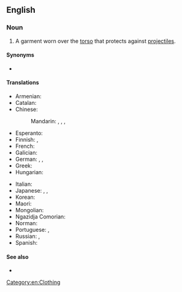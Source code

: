 ==English==
{{wikipedia}}

===Noun===
{{en-noun}}

# A garment worn over the [[torso]] that protects against [[projectile]]s.

====Synonyms====
* {{l|en|ballistic vest}}

====Translations====
{{trans-top|bulletproof vest}}
* Armenian: {{t+|hy|զրահաբաճկոն}}
* Catalan: {{t|ca|armilla antibales}}
* Chinese:
*: Mandarin: {{t|cmn|防彈衣|sc=Hani}}, {{t|cmn|防弹衣|tr=fángdànyī|sc=Hani}}, {{t|cmn|鋼絲背心|sc=Hani}}, {{t|cmn|钢丝背心|tr=gāngsī bèixīn|sc=Hani}}
* Esperanto: {{t|eo|kuglorezista veŝto}}
* Finnish: {{t+|fi|luotiliivi}}, {{t|fi|[[luodinkestävä]] [[liivi]]}}
* French: {{t+|fr|gilet pare-balles|m}}
* Galician: {{t+|gl|chaleco antibalas|m}}
* German: {{t|de|beschusshemmende Weste|f}}, {{t|de|durchschusshemmende Weste|f}}, {{t+|de|Schutzweste|f}}
* Greek: {{t|el|αλεξίσφαιρο γιλέκο|n}}
* Hungarian: {{t+|hu|golyóálló mellény}}
{{trans-mid}}
* Italian: {{t+|it|giubbotto antiproiettile|m}}
* Japanese: {{t|ja|バリスティックベスト|tr=barisutikkubesuto|sc=Jpan}}, {{t|ja|ブレットプルーフベスト|tr=burettopurūfubesuto|sc=Jpan}}, {{t|ja|防弾チョッキ|tr=bōdan-chokki|sc=Jpan}}
* Korean: {{t+|ko|방탄복|tr=防彈服|sc=Kore}}
* Maori: {{t|mi|kahupeka}}
* Mongolian: {{t|mn|сум нэвтэрдэггүй хантааз|sc=Cyrl}}
* Ngazidja Comorian: {{t|zdj|sukuti ya risasi|c9|c10}}
* Norman: {{t|nrf|câsaque contre-boulets|f}} {{qualifier|Jersey}}
* Portuguese: {{t|pt|colete à prova de balas|m}}, {{t|pt|colete balístico|m}}
* Russian: {{t+|ru|бронежиле́т|m}}, {{t|ru|пуленепробива́емый жиле́т|m}}
* Spanish: {{t+|es|chaleco antibalas|m}}
{{trans-bottom}}

====See also====
* {{l|en|vest buster}}

[[Category:en:Clothing]]